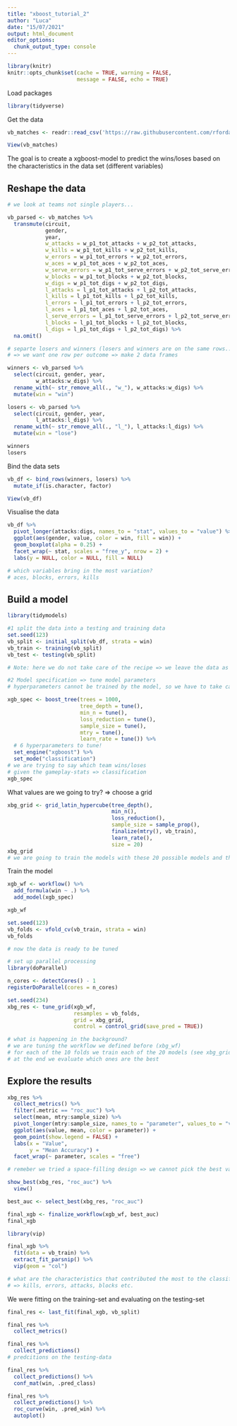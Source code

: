 ```yaml
---
title: "xboost_tutorial_2"
author: "Luca"
date: "15/07/2021"
output: html_document
editor_options: 
  chunk_output_type: console
---
```


```r
library(knitr)
knitr::opts_chunk$set(cache = TRUE, warning = FALSE,
                      message = FALSE, echo = TRUE)
```

Load packages
```r
library(tidyverse)

```


Get the data
```r
vb_matches <- readr::read_csv('https://raw.githubusercontent.com/rfordatascience/tidytuesday/master/data/2020/2020-05-19/vb_matches.csv', guess_max = 76000)

View(vb_matches)
```

The goal is to create a xgboost-model to predict the wins/loses based on the characteristics in the data set (different variables)


## Reshape the data
```r

# we look at teams not single players...

vb_parsed <- vb_matches %>% 
  transmute(circuit,
            gender,
            year,
            w_attacks = w_p1_tot_attacks + w_p2_tot_attacks,
            w_kills = w_p1_tot_kills + w_p2_tot_kills,
            w_errors = w_p1_tot_errors + w_p2_tot_errors,
            w_aces = w_p1_tot_aces + w_p2_tot_aces,
            w_serve_errors = w_p1_tot_serve_errors + w_p2_tot_serve_errors,
            w_blocks = w_p1_tot_blocks + w_p2_tot_blocks,
            w_digs = w_p1_tot_digs + w_p2_tot_digs,
            l_attacks = l_p1_tot_attacks + l_p2_tot_attacks,
            l_kills = l_p1_tot_kills + l_p2_tot_kills,
            l_errors = l_p1_tot_errors + l_p2_tot_errors,
            l_aces = l_p1_tot_aces + l_p2_tot_aces,
            l_serve_errors = l_p1_tot_serve_errors + l_p2_tot_serve_errors,
            l_blocks = l_p1_tot_blocks + l_p2_tot_blocks,
            l_digs = l_p1_tot_digs + l_p2_tot_digs) %>% 
  na.omit()                                                                         # get rid of NAs
```

```r
# separte losers and winners (losers and winners are on the same rows...)
# => we want one row per outcome => make 2 data frames

winners <- vb_parsed %>% 
  select(circuit, gender, year,
         w_attacks:w_digs) %>% 
  rename_with(~ str_remove_all(., "w_"), w_attacks:w_digs) %>% 
  mutate(win = "win")

losers <- vb_parsed %>% 
  select(circuit, gender, year,
         l_attacks:l_digs) %>% 
  rename_with(~ str_remove_all(., "l_"), l_attacks:l_digs) %>% 
  mutate(win = "lose")

winners
losers

```

Bind the data sets
```r
vb_df <- bind_rows(winners, losers) %>% 
  mutate_if(is.character, factor)

View(vb_df)
```

Visualise the data
```r
vb_df %>% 
  pivot_longer(attacks:digs, names_to = "stat", values_to = "value") %>% 
  ggplot(aes(gender, value, color = win, fill = win)) +
  geom_boxplot(alpha = 0.25) +
  facet_wrap(~ stat, scales = "free_y", nrow = 2) +
  labs(y = NULL, color = NULL, fill = NULL)

# which variables bring in the most variation?
# aces, blocks, errors, kills
```


## Build a model
```r
library(tidymodels)

#1 split the data into a testing and training data
set.seed(123)
vb_split <- initial_split(vb_df, strata = win)
vb_train <- training(vb_split)
vb_test <- testing(vb_split)

# Note: here we do not take care of the recipe => we leave the data as it is

#2 Model specification => tune model parameters
# hyperparameters cannot be trained by the model, so we have to take care of them (tune() them)

xgb_spec <- boost_tree(trees = 1000,                                            # make sure you have enough trees (could also be tuned...)
                       tree_depth = tune(),                                     # how complex is the model going to be?
                       min_n = tune(), 
                       loss_reduction = tune(),        
                       sample_size = tune(), 
                       mtry = tune(),                               
                       learn_rate = tune()) %>% 
  # 6 hyperparameters to tune!
  set_engine("xgboost") %>%                                                     # it is a xgboost-model => engine = "xgboost"
  set_mode("classification")                                                    # classification or regression
# we are trying to say which team wins/loses
# given the gameplay-stats => classification
xgb_spec                                                                        # "summary"
```

What values are we going to try? => choose a grid
```r
xbg_grid <- grid_latin_hypercube(tree_depth(),
                                 min_n(),
                                 loss_reduction(),
                                 sample_size = sample_prop(),                              # needs a proportion
                                 finalize(mtry(), vb_train),                               # how many predictors should be sample? What 
                                 learn_rate(),                                             # is the biggest number? => we don not know!
                                 size = 20)                                                # use the training-data to finalize!  
xbg_grid
# we are going to train the models with these 20 possible models and their parameters
```


Train the model
```r
xgb_wf <- workflow() %>% 
  add_formula(win ~ .) %>%                                                     # explain win by everything else
  add_model(xgb_spec)

xgb_wf
```

```r
set.seed(123)
vb_folds <- vfold_cv(vb_train, strata = win)                                   # cross validation
vb_folds

# now the data is ready to be tuned
```


```r
# set up parallel processing
library(doParallel)

n_cores <- detectCores() - 1                                                  # -1 to prevent RStudio from crashing...
registerDoParallel(cores = n_cores)

set.seed(234)
xbg_res <- tune_grid(xgb_wf,
                     resamples = vb_folds,
                     grid = xbg_grid,
                     control = control_grid(save_pred = TRUE))

# what is happening in the background?
# we are tuning the workflow we defined before (xbg_wf)
# for each of the 10 folds we train each of the 20 models (see xbg_grid) => a lot of computation needs to be done!
# at the end we evaluate which ones are the best
```

## Explore the results

```r
xbg_res %>% 
  collect_metrics() %>% 
  filter(.metric == "roc_auc") %>% 
  select(mean, mtry:sample_size) %>% 
  pivot_longer(mtry:sample_size, names_to = "parameter", values_to = "value") %>% 
  ggplot(aes(value, mean, color = parameter)) +
  geom_point(show.legend = FALSE) +
  labs(x = "Value",
       y = "Mean Accuracy") +
  facet_wrap(~ parameter, scales = "free")

# remeber we tried a space-filling design => we cannot pick the best value like in a regular grid
```

```r
show_best(xbg_res, "roc_auc") %>% 
  view()

best_auc <- select_best(xbg_res, "roc_auc")

final_xgb <- finalize_workflow(xgb_wf, best_auc)
final_xgb
```


```r
library(vip)

final_xgb %>% 
  fit(data = vb_train) %>% 
  extract_fit_parsnip() %>% 
  vip(geom = "col")

# what are the characteristics that contributed the most to the classification (win vs. lose)?
# => kills, errors, attacks, blocks etc.
```


We were fitting on the training-set and evaluating on the testing-set

```r
final_res <- last_fit(final_xgb, vb_split)

final_res %>% 
  collect_metrics()
```

```r
final_res %>% 
  collect_predictions()
# predcitions on the testing-data

final_res %>% 
  collect_predictions() %>% 
  conf_mat(win, .pred_class)

final_res %>% 
  collect_predictions() %>% 
  roc_curve(win, .pred_win) %>% 
  autoplot()
```
